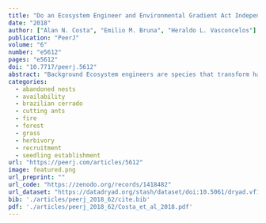 ```yaml
---
title: "Do an Ecosystem Engineer and Environmental Gradient Act Independently or in Concert to Shape Juvenile Plant Communities? Tests with the Leaf-Cutter Ant Atta Laevigata in a Neotropical Savanna"
date: "2018"
author: ["Alan N. Costa", "Emilio M. Bruna", "Heraldo L. Vasconcelos"]
publication: "PeerJ"
volume: "6"
number: "e5612"
pages: "e5612"
doi: "10.7717/peerj.5612"
abstract: "Background Ecosystem engineers are species that transform habitats in ways that influence other species.While the impacts of many engineers have been well described, our understanding of how their impact varies along environmental gradients remains limited. Although disentangling the effects of gradients and engineers on biodiversity is complicated—the gradients themselves can be altered by engineers—doing so is necessary to advance conceptual and mathematical models of ecosystem engineering. We used leaf-cutter ants (Atta spp.) to investigate the relative influence of gradients and environmental engineers on the abundance and species richness of woody plants. Methods We conducted our research in South America’s Cerrado. With a survey of plant recruits along a canopy cover gradient, and data on environmental conditions that influence plant recruitment, we fit statistical models that addressed the following questions: (1) Does A. laevigata modify the gradient in canopy cover found in our Cerrado site? (2) Do environmental conditions that influence woody plant establishment in the Cerrado vary with canopy cover or proximity to A. laevigata nests? (3) Do A. laevigata and canopy cover act independently or in concert to influence recruit abundance and species richness? Results We found that environmental conditions previously shown to influence plant establishment in the Cerrado varied in concert with canopy cover, but that ants are not modifying the cover gradient or cover over nests. However, ants are modifying other local environmental conditions, and the magnitude and spatial extent of these changes are consistent across the gradient. In contrast to prior studies, we found that ant-related factors (e.g., proximity to nests, ant changes in surface conditions), rather than canopy cover, had the strongest effect on the abundance of plant recruits. However, the diversity of plants was influenced by both the engineer and the canopy cover gradient. Discussion Atta laevigata in the Cerrado modify local conditions in ways that have strong but spatially restricted consequences for plant communities. We hypothesize that ants indirectly reduce seedling establishment by clearing litter and reducing soil moisture, which leads to seed and seedling desiccation. Altering soil nutrients could also reduce juvenile growth and survivorship; if so these indirect negative effects of engineering could exacerbate their direct effects of harvesting plants. The effects of Atta appear restricted to nest mounds, but they could be long-lasting because mounds persist long after a colony has died or migrated. Our results support the hypothesis that leaf-cutter ants play a dominant role in Cerrado plant demography. We suggest the ecological and economic footprint of these engineers may increase dramatically in coming decades due to the transformation of the Cerrado by human activities."
categories: 
  - abandoned nests
  - availability
  - brazilian cerrado
  - cutting ants
  - fire
  - forest
  - grass
  - herbivory
  - recruitment
  - seedling establishment
url: "https://peerj.com/articles/5612"
image: featured.png
url_preprint: ""
url_code: "https://zenodo.org/records/1418482"
url_dataset: "https://datadryad.org/stash/dataset/doi:10.5061/dryad.vf1gq0q"
bib: './articles/peerj_2018_62/cite.bib'
pdf: './articles/peerj_2018_62/Costa_et_al_2018.pdf'
---
```

